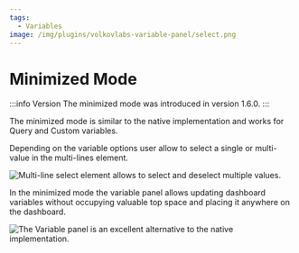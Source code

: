 ```yaml
---
tags:
  - Variables
image: /img/plugins/volkovlabs-variable-panel/select.png
---
```



# Minimized Mode

:::info Version
The minimized mode was introduced in version 1.6.0.
:::

The minimized mode is similar to the native implementation and works for Query and Custom variables.

Depending on the variable options user allow to select a single or multi-value in the multi-lines element.

<Image
  title="Multi-line select element allows to select and deselect multiple values."
  src="/img/plugins/volkovlabs-variable-panel/minimize.png"
/>

In the minimized mode the variable panel allows updating dashboard variables without occupying valuable top space and placing it anywhere on the dashboard.

<Image
  title="The Variable panel is an excellent alternative to the native implementation."
  src="/img/plugins/volkovlabs-variable-panel/select.png"
/>
